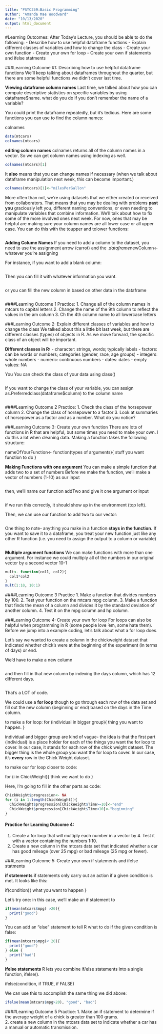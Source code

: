 ```yaml
---
title: "PSYC259:Basic Programming"
author: "Amanda Mae Woodward"
date: "10/13/2020"
output: html_document
---
```


#Learning Outcomes: 
After Today's Lecture, you should be able to do the following: 
- Describe how to use helpful dataframe functions
- Explain different classes of variables and how to change the class
- Create your own function 
- Create your own for loop
- Create your own if statements and ifelse statments

###Learning Outcome #1: Describing how to use helpful dataframe functions
We'll keep talking about dataframes throughout the quarter, but there are some helpful functions we didn't cover last time. 

**Viewing dataframe column names**
Last time, we talked about how you can compute descriptive statistics on specific variables by using dataframe$name. what do you do if you don't remember the name of a variable? 

You could print the dataframe repeatedly, but it's tedious. Here are some functions you can use to find the column names:

colnames
```r
data(mtcars)
colnames(mtcars)
```

**editing column names**
colnames returns all of the column names in a vector. So we can get column names using indexing as well. 
```r
colnames(mtcars)[1]
```

It **also** means that you can change names if necessary (when we talk about dataframe manipulation next week, this can become important.)
```r
colnames(mtcars)[1]<-"milesPerGallon"
```

More often than not, we're using datasets that we either created or received from collaborators. That means that you may be dealing with problems **past you** graciously left you, different naming conventions, or even needing to manipulate variables that combine information. We'll talk about how to fix some of the more involved ones next week. For now, ones that may be helpful are making sure your column names are all lower case or all upper case. You can do this with the toupper and tolower functions:

```r

```

**Adding Column Names** 
If you need to add a column to the dataset, you need to use the assignment arrow (carrot) and the $. 
dataframe$newColumn<- whatever you're assigning

For instance, if you want to add a blank column:
```r

```
Then you can fill it with whatever information you want. 
```r

```
or you can fill the new column in based on other data in the dataframe
```r

```

####Learning Outcome 1 Practice: 
1. Change all of the column names in mtcars to capital letters
2. Change the name of the 9th column to reflect the values in the am column
3. Ch the 4th column name to all lowercase letters 

###Learning Outcome 2: Explain different classes of variables and how to change the class
We talked about this a little bit last week, but there are different classes (types) of objects in R. As we move forward, the specific class of an object will be important. 

**Different classes in R:** 
- character: strings, words; typically labels
- factors: can be words or numbers; categories (gender, race, age groups)
- integers: whole numbers
- numeric: continuous numbers 
- dates: dates
- empty values: NA

You 
You can check the class of your data using class()
```r

```

If you want to change the class of your variable, you can assign as.Preferredclass(dataframe$column) to the column name
```r

```

####Learning Outcome 2 Practice:
1. Check the class of the horsepower column
2. Change the class of horsepower to a factor
3. Look at summaries of horsepower as a factor and as a number. What do you notice? 

###Learning Outcome 3: Create your own function
There are lots of functions in R that are helpful, but some times you need to make your own. I do this a lot when cleaning data.
Making a function takes the following structure: 


nameOfYourFunction<- function(types of arguments){
stuff you want function to do
}

**Making Functions with one argument**
You can make a simple function that adds two to a set of numbers
Before we make the function, we'll make a vector of numbers (1-10) as our input
```r

```

then, we'll name our function addTwo and give it one argument or input
```r

```
if we run this correctly, it should show up in the environment (top left). 

Then, we can use our function to add two to our vector:
```r

```

One thing to note- anything you make in a function **stays in the function.** If you want to save it to a dataframe, you treat your new function just like any other R function (i.e. you need to assign the output to a column or variable)
```r

```

**Multiple argument functions**
We can make functions with more than one argument. For instance we could multiply all of the numbers in our original vector by a second vector 10-1
```r
mult<- function(col1, col2){
  col1*col2
}
mult(1:10, 10:1)
```

####Learning Outcome 3 Practice
1. Make a function that divides numbers by 100. 
2. Test your function on the mtcars mpg column.
3. Make a function that finds the mean of a column and divides it by the standard deviation of another column.
4. Test it on the mpg column and hp column. 

###Learning Outcome 4: Create your own for loop
For loops can also be helpful when programming in R (some people love 'em, some hate them). Before we jump into a example coding, let's talk about what a for loop does. 

Let's say we wanted to create a column in the chickweight dataset that indicated whether chick's were at the beginning of the experiment (in terms of days) or end. 

We'd have to make a new column
```r

```
and then fill in that new column by indexing the days column, which has 12 different days. 
```r

```
That's a LOT of code. 

We could use a **for loop** though to go through each row of the data set and fill out the new column (beginning or end) based on the days in the Time column.

to make a for loop: 
for (individual in bigger group){
thing you want to happen. 
}

individual and bigger group are kind of vague- the idea is that the first part (individual) is a place holder for each of the things you want the for loop to cover. In our case, it stands for each row of the chick weight dataset. The bigger thing is the whole group you want the for loop to cover. In our case, it's **every** row in the Chick Weight dataset. 

to make our for loop closer to code:

for (i in ChickWeight){
think we want to do
}

Here, I'm going to fill in the other parts as code: 
```r
ChickWeight$progression<- NA
for (i in 1:length(ChickWeight)){
  ChickWeight$progression[ChickWeight$Time>=10]<-"end"
  ChickWeight$progression[ChickWeight$Time<10]<-"beginning"
}
```

#### Practice for Learning Outcome 4: 
1. Create a for loop that will multiply each number in a vector by 4. Test it with a vector containing the numbers 1:10. 
2. Create a new column in the mtcars data set that indicated whether a car has good mileage (over 25 mpg) or bad mileage (25 mpg or fewer).  

###Learning Outcome 5: Create your own if statements and ifelse statments

**if statements**
if statements only carry out an action if a given condition is met.
It looks like this: 

if(condition){
what you want to happen 
}

Let's try one: in this case, we'll make an if statement to 
```r
if(mean(mtcars$mpg) >20){
  print("good")
}
```
You can add an "else" statement to tell R what to do if the given condition is false: 
```r
if(mean(mtcars$mpg)< 20){
  print("good")
} else {
  print("bad")
}
```

**ifelse statements**
R lets you combine if/else statements into a single function, ifelse(). 

ifelse(condition, if TRUE, if FALSE)

We can use this to accomplish the same thing we did above:
```r
ifelse(mean(mtcars$mpg>20), "good", "bad")
```

####Learning Outcome 5 Practice: 
1. Make an if statement to determine if the average weight of a chick is greater than 100 grams.  
2. create a new column in the mtcars data set to indicate whether a car has a manual or automatic transmission. 


